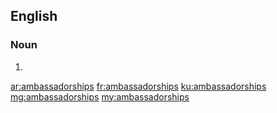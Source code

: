 ==English==

===Noun===
{{head|en|noun plural form}}

# {{plural of|ambassadorship|lang=en}}

[[ar:ambassadorships]]
[[fr:ambassadorships]]
[[ku:ambassadorships]]
[[mg:ambassadorships]]
[[my:ambassadorships]]